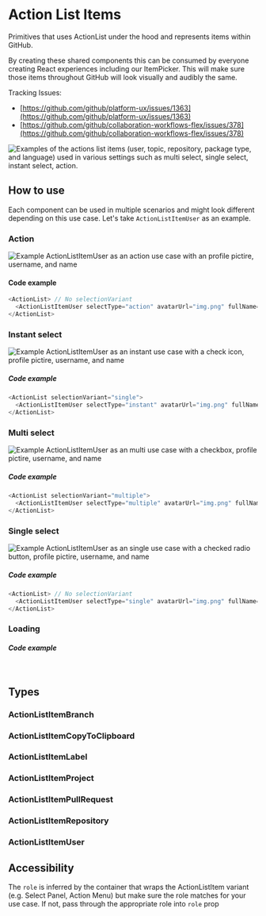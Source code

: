 
<Meta title="Recipes/ActionListItems" name="README" />

# Action List Items

Primitives that uses ActionList under the hood and represents items within GitHub.

By creating these shared components this can be consumed by everyone creating React experiences including our ItemPicker. This will make sure those items throughout GitHub will look visually and audibly the same.

Tracking Issues:

* [https://github.com/github/platform-ux/issues/1363](https://github.com/github/platform-ux/issues/1363)
* [https://github.com/github/collaboration-workflows-flex/issues/378](https://github.com/github/collaboration-workflows-flex/issues/378)

![Examples of the actions list items (user, topic, repository, package type, and language) used in various settings such as multi select, single select, instant select, action.](https://github.com/primer/design/assets/980622/bf4a51be-316f-4bb5-af15-a25d6ca7d95f)

## How to use

Each component can be used in multiple scenarios and might look different depending on this use case. Let's take `ActionListItemUser` as an example.

### Action

![Example ActionListItemUser as an action use case with an profile pictire, username, and name](https://github.com/primer/design/assets/980622/d0da423d-ce0e-4af3-9511-e2c8b61e8b29)

#### Code example

```javascript
<ActionList> // No selectionVariant
  <ActionListItemUser selectType="action" avatarUrl="img.png" fullName="Manuel Muñoz Solera" username="mamuso" />
</ActionList>
```

### Instant select

![Example ActionListItemUser as an instant use case with a check icon, profile pictire, username, and name](https://github.com/primer/design/assets/980622/6e3f0f01-4f93-45af-8d87-dfa028ba795a)

##### Code example

```javascript
<ActionList selectionVariant="single">
  <ActionListItemUser selectType="instant" avatarUrl="img.png" fullName="Manuel Muñoz Solera" username="mamuso" />
</ActionList>
```

### Multi select

![Example ActionListItemUser as an multi use case with a checkbox, profile pictire, username, and name](https://github.com/primer/design/assets/980622/65dae8ae-f597-4b9c-bcce-b1c45840e39d)

##### Code example

```javascript
<ActionList selectionVariant="multiple">
  <ActionListItemUser selectType="multiple" avatarUrl="img.png" fullName="Manuel Muñoz Solera" username="mamuso" />
</ActionList>
```

### Single select

![Example ActionListItemUser as an single use case with a checked radio button, profile pictire, username, and name](https://github.com/primer/design/assets/980622/f82c501b-e803-4230-b1c2-08569d0ff9c3)

##### Code example

```javascript
<ActionList> // No selectionVariant
  <ActionListItemUser selectType="single" avatarUrl="img.png" fullName="Manuel Muñoz Solera" username="mamuso" />
</ActionList>
```

### Loading

<Canvas of={ActionListItemUserStory.Skeleton} />

##### Code example

```javascript
<ActionListItemUserSkeleton selectType={selectType} />
```

## Types

### ActionListItemBranch

<Canvas of={ActionListItemBranchStory.Example} />

### ActionListItemCopyToClipboard

<Canvas of={ActionListItemCopyToClipboardStory.Example} />

### ActionListItemLabel

<Canvas of={ActionListItemLabelStory.Example} />

### ActionListItemProject

<Canvas of={ActionListItemProjectStory.Example} />

### ActionListItemPullRequest

<Canvas of={ActionListItemPullRequestStory.Example} />

### ActionListItemRepository

<Canvas of={ActionListItemRepositoryStory.Example} />

### ActionListItemUser

<Canvas of={ActionListItemUserStory.Example} />

## Accessibility

The `role` is inferred by the container that wraps the ActionListItem variant (e.g. Select Panel, Action Menu) but make sure the role matches for your use case. If not, pass through the appropriate role into `role` prop
